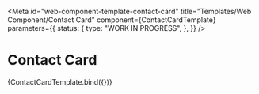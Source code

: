 <!-- @license CC0-1.0 -->


<Meta
  id="web-component-template-contact-card"
  title="Templates/Web Component/Contact Card"
  component={ContactCardTemplate}
  parameters={{
    status: {
      type: "WORK IN PROGRESS",
    },
  }}
/>

# Contact Card

<Canvas>
  <Story name="Default">{ContactCardTemplate.bind({})}</Story>
</Canvas>
